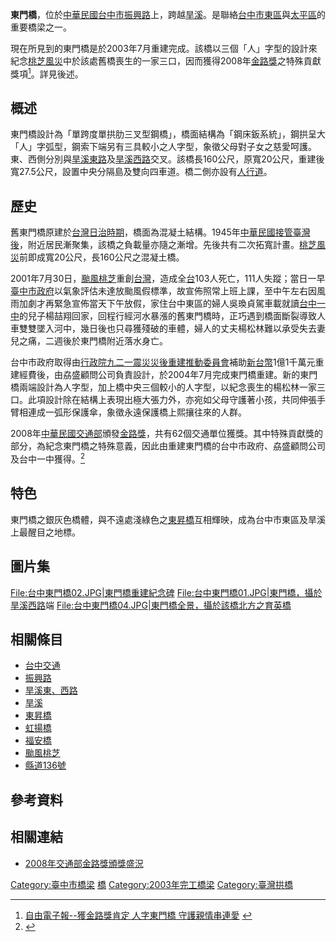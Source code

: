 {{coord|24|07|57.64|N|120|41|58.01|E|scale:1000|display=title}}
{{Infobox_Bridge
|bridge_name=東門橋
|image=台中東門橋03.JPG
|image_size=300px
|caption=東門橋，攝於[[旱溪東路|旱溪東路]]端
|official_name=
|carries= {{Jct|country=TWN|CH|136}}（[[振興路_(台中市)|振興路]]）
|crosses=[[旱溪|旱溪]]
|locale={{ROC-TW}}[[台中市|台中市]][[東區_(台中市)|東區]]
|maint=[[台中市政府|台中市政府]]交通處
|length={{convert|160|m|ft|0}}
|width= {{convert|27.5|m|ft|0}}
|open=2003年7月
|closed= 
|destruction=
|coordinates= 
}}

'''東門橋'''，位於[[中華民國|中華民國]][[台中市|台中市]][[振興路_(台中市)|振興路]]上，跨越[[旱溪|旱溪]]。是聯絡[[台中市|台中市]][[東區_(臺中市)|東區]]與[[太平區_(臺中市)|太平區]]的重要橋梁之一。

現在所見到的東門橋是於2003年7月重建完成。該橋以三個「人」字型的設計來紀念[[颱風桃芝_(2001年)|桃芝風災]]中於該處舊橋喪生的一家三口，因而獲得2008年[[金路獎|金路獎]]之特殊貢獻獎項<ref>[http://www.libertytimes.com.tw/2008/new/aug/26/today-life6.htm 自由電子報--獲金路獎肯定 人字東門橋 守護親情串連愛] {{webarchive|url=https://web.archive.org/web/20130711001811/http://www.libertytimes.com.tw/2008/new/aug/26/today-life6.htm |date=2013-07-11 }}</ref>。詳見後述。

==概述==
東門橋設計為「單跨度單拱肋三叉型鋼橋」，橋面結構為「鋼床鈑系統」，鋼拱呈大「人」字弧型，鋼索下端另有三具較小之人字型，象徵父母對子女之慈愛呵護。東、西側分別與[[旱溪東路|旱溪東路]]及[[旱溪西路|旱溪西路]]交叉。該橋長160公尺，原寬20公尺，重建後寬27.5公尺，設置中央分隔島及雙向四車道。橋二側亦設有[[人行道|人行道]]。

==歷史==
舊東門橋原建於[[台灣日治時期|台灣日治時期]]，橋面為混凝土結構。1945年[[臺灣戰後時期|中華民國接管臺灣後]]，附近居民漸聚集，該橋之負載量亦隨之漸增。先後共有二次拓寬計畫。[[颱風桃芝_(2001年)|桃芝風災]]前即成寬20公尺，長160公尺之混凝土橋。

2001年7月30日，[[颱風桃芝_(2001年)|颱風桃芝]]重創[[台灣|台灣]]，造成全[[台灣|台]]103人死亡，111人失蹤；當日一早[[臺中市政府|臺中市政府]]以氣象評估未達放颱風假標準，故宣佈照常上班上課，至中午左右因風雨加劇才再緊急宣佈當天下午放假，家住台中東區的婦人吳瑍貞駕車載就讀[[台中一中|台中一中]]的兒子楊喆翔回家，回程行經河水暴漲的舊東門橋時，正巧遇到橋面斷裂導致人車雙雙墜入河中，幾日後也只尋獲殘破的車體，婦人的丈夫楊松林難以承受失去妻兒之痛，二週後於東門橋附近落水身亡。

台中市政府取得由[[行政院九二一震災災後重建推動委員會|行政院九二一震災災後重建推動委員會]]補助[[新台幣|新台幣]]1億1千萬元重建經費後，由劦盛顧問公司負責設計，於2004年7月完成東門橋重建。新的東門橋兩端設計為人字型，加上橋中央三個較小的人字型，以紀念喪生的楊松林一家三口。此項設計除在結構上表現出極大張力外，亦宛如父母守護著小孩，共同伸張手臂相連成一弧形保護傘，象徵永遠保護橋上熙攘往來的人群。

2008年[[中華民國交通部|中華民國交通部]]頒發[[金路獎|金路獎]]，共有62個交通單位獲獎。其中特殊貢獻獎的部分，為紀念東門橋之特殊意義，因此由重建東門橋的台中市政府、劦盛顧問公司及台中一中獲得。<ref>{{Cite web |url=http://www.epochtimes.com/b5/8/8/24/n2239767.htm |title=大紀元時報--三條人命衍生重建  東門橋設計獲金路獎 |access-date=2010-03-06 |archive-date=2021-03-10 |archive-url=https://web.archive.org/web/20210310001754/https://www.epochtimes.com/b5/8/8/24/n2239767.htm |dead-url=no }}</ref>

==特色==
東門橋之銀灰色橋體，與不遠處淺綠色之[[東昇橋|東昇橋]]互相輝映，成為台中市東區及旱溪上最醒目之地標。

==圖片集==
<gallery>
File:台中東門橋02.JPG|東門橋重建紀念碑
File:台中東門橋01.JPG|東門橋，攝於[[旱溪西路|旱溪西路]]端
File:台中東門橋04.JPG|東門橋全景，攝於該橋北方之[[育英橋|育英橋]]
</gallery>
{{wide image|台中東門橋05.JPG|800px|左側為東門橋，右側為[[東昇橋|東昇橋]]，攝於旱溪西路}}

==相關條目==
*[[台中交通|台中交通]]
*[[振興路_(台中市)|振興路]]
*[[旱溪東、西路|旱溪東、西路]]
*[[旱溪|旱溪]]
*[[東昇橋|東昇橋]]
*[[虹揚橋|虹揚橋]]
*[[福安橋|福安橋]]
*[[颱風桃芝_(2001年)|颱風桃芝]]
*[[縣道136號|縣道136號]]
==參考資料==
{{Reflist}}

==相關連結==
{{commons category|Dongmen Bridge}}
*{{zh-tw}}[http://www.thb.gov.tw/tm/Menus/Menu09/main0903/main0903-3/275.pdf 2008年交通部金路獎頒獎盛況] {{Wayback|url=http://www.thb.gov.tw/tm/Menus/Menu09/main0903/main0903-3/275.pdf |date=20110814143003 }}

[[Category:臺中市橋梁|Category:臺中市橋梁]]
[[Category:臺中市東區交通|橋]]
[[Category:2003年完工橋梁|Category:2003年完工橋梁]]
[[Category:臺灣拱橋|Category:臺灣拱橋]]